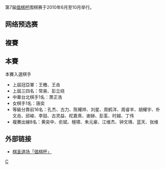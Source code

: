 第7届[[倡棋杯|倡棋杯]]围棋赛于2010年6月至10月举行。
==网络预选赛==
==複賽==
==本賽==
本賽入選棋手
*上屆冠亞軍：王檄、王垚
*上屆三四名：常昊、彭立峣
*中華台北棋手1名：萧正浩
*女棋手1名：唐奕
*等級分靠前16名：孔杰、古力、陈耀烨、刘星、周鹤洋、周睿羊、胡耀宇、朴文垚、邱峻、李喆、古灵益、柁嘉熹、谢赫、彭荃、时越、丁伟
*複賽出線8名：黄奕中、俞斌、檀啸、朱元豪、江维杰、钟文靖、蓝天、张维
{{第七届倡棋杯本赛}}

==外部链接==
*[http://weiqi.sports.tom.com/zhuantinew/101.html 棋圣道场「倡棋杯」] {{Wayback|url=http://weiqi.sports.tom.com/zhuantinew/101.html |date=20110629061713 }}

[[Category:中国围棋比赛|C]]